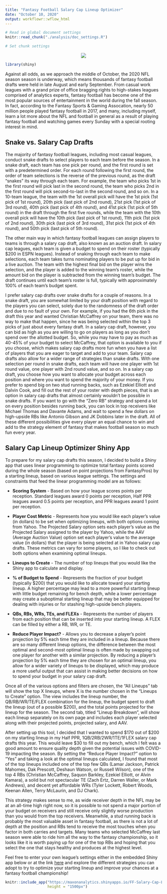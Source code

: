 ```yaml
---
title: "Fantasy Football Salary Cap Lineup Optimizer"
date: "October 10, 2020"
output: workflowr::wflow_html
---
```


```r
# Read in global document settings
knitr::read_chunk("./analysis/doc_settings.R")
```

```r
# Set chunk settings
```

<center>

![](assets/20201010/ESPN Fantasy Football.jpg)

</center>


```r
library(shiny)
```


Against all odds, as we approach the middle of October, the 2020 NFL season season is underway, which means thousands of fantasy football drafts were held in late August and early September. From casual work leagues with a grand prize of office bragging rights to high-stakes leagues comprised of analytics experts, fantasy football has become one of the most popular sources of entertainment in the world during the fall season. In fact, according to the Fantasy Sports & Gaming Assocation, nearly 50 million people played fantasy football in 2017, and many, including myself, learn a lot more about the NFL and football in general as a result of playing fantasy football and watching games every Sunday with a special rooting interest in mind. 


## Snake vs. Salary Cap Drafts


The majority of fantasy football leagues, including most casual leagues, conduct snake drafts to select players to each team before the season. In a snake draft, each team has one pick per round, and the first round is set with a predetermined order. For each round following the first round, the order of team selections is the reverse of the previous round, as the draft "snakes" its way through each team. For example, the team who picks 1st in the first round will pick last in the second round, the team who picks 2nd in the first round will pick second-to-last in the second round, and so on. In a 10-team league, the team with the 1st overall pick will have the 1st pick (1st pick of 1st round), 20th pick (last pick of 2nd round), 21st pick (1st pick of 3rd round), 40th pick (last pick of 4th round), and 41st pick (1st pick of 5th round) in the draft through the first five rounds, while the team with the 10th overall pick will have the 10th pick (last pick of 1st round), 11th pick (1st pick of 2nd round), 30th pick (last pick of 3rd round), 31st pick (1st pick of 4th round), and 50th pick (last pick of 5th round). 


The other main way in which fantasy football leagues can assign players to teams is through a salary cap draft, also known as an auction draft. In salary cap leagues, each team is given a budget to spend on their roster (typically $200 in ESPN leagues). Instead of snaking through each team to make selections, each team takes turns nominating players to be put up for bid in a live auction. The team with the highest final bid on the player wins the selection, and the player is added to the winning team's roster, while the amount bid on the player is subtracted from the winning team's budget. The draft continues until each team's roster is full, typically with approximately 100% of each team's budget spent. 


I prefer salary cap drafts over snake drafts for a couple of reasons. In a snake draft, you are somewhat limited by your draft position with regard to the players you can select, solely due to the randomness of the draft order and due to no fault of your own. For example, if you had the 6th pick in the draft this year and wanted Christian McCaffrey on your team, there was no way to make that happen, since he was being selected within the top 3 picks of just about every fantasy draft. In a salary cap draft, however, you can bid as high as you are willing to go on players as long as you don't spend over the allotted budget. So, while you may have to pay as much as 40-45% of your budget to select McCaffrey, that option is available to you if you choose, which makes salary cap drafts more fun when you have a list of players that you are eager to target and add to your team. Salary cap drafts also allow for a wider range of strategies than snake drafts. With one selection per round in snake drafts, each team will have one player with 1st round value, one player with 2nd round value, and so on. In a salary cap draft, you choose how you want to allocate your budget across each position and where you want to spend the majority of your money. If you prefer to spend big on two stud running backs, such as Ezekiel Elliott and Dalvin Cook, and fill out the rest of your roster with depth pieces, that is an option in salary cap drafts that almost certainly wouldn't be possible in snake drafts. If you want to go with the "Zero RB" strategy and spend a lot on every position besides running back, you can lock in top receivers like Michael Thomas and Davante Adams, and wait to spend a few dollars on high-upside RBs like Antonio Gibson and JK Dobbins later in the draft. All of these different possibilities give every player an equal chance to win and add to the strategy element of fantasy that makes football season so much fun every year. 


## Salary Cap Lineup Optimizer Shiny App


To prepare for my salary cap drafts this season, I decided to build a Shiny app that uses linear programming to optimize total fantasy points scored during the whole season (based on point projections from FantasyPros) by a starting lineup, based on various league settings. The settings and constraints that feed the linear programming model are as follows:

- **Scoring System** - Based on how your league scores points per reception. Standard leagues award 0 points per reception, Half PPR leagues award 0.5 points per reception, and PPR leagues award 1 point per reception. 

- **Player Cost Metric** - Represents how you would like each player's value (in dollars) to be set when optimizing lineups, with both options coming from Yahoo. The Projected Salary option sets each player's value as the Projected Salary assigned to the player by Yahoo, while the AAV (Average Auction Value) option set each player's value to the average value (in dollars) that the player is being selected at in Yahoo salary cap drafts. These metrics can vary for some players, so I like to check out both options when examining optimal lineups. 

- **Lineups to Create** - The number of top lineups that you would like the Shiny app to calculate and display.

- **% of Budget to Spend** - Represents the fraction of your budget (typically \$200) that you would like to allocate toward your starting lineup. A higher percentage may lead to a more powerful starting lineup with little budget remaining for bench depth, while a lower percentage may create a suboptimal starting lineup that may be better equipped for dealing with injuries or for stashing high-upside bench players. 

- **QBs, RBs, WRs, TEs, and FLEXs** - Represents the number of players from each position that can be inserted into your starting lineup. A FLEX can be filled by either a RB, WR, or TE.

- **Reduce Player Impact?** - Allows you to decrease a player's point projection by 5% each time they are included in a lineup. Because there are so many different lineup options, the difference between the most optimal and second-most optimal lineup is often made by swapping out one player for another with a similar projection. By reducing a player's projection by 5% each time they are chosen for an optimal lineup, you allow for a wider variety of lineups to be displayed, which may produce a more useful output that can assist in making better decisions on how to spend your budget in your salary cap draft.


Once all of the various options and filters are chosen, the "All Lineups" tab will show the top X lineups, where X is the number chosen in the "Lineups to Create" option. The view includes the lineup number, the QB/RB/WR/TE/FLEX combination for the lineup, the budget spent to draft the lineup (out of a possible \$200), and the total points projected for the lineup for the season. The second tab, titled "Lineup Breakdown", will show each lineup separately on its own page and includes each player selected along with their projected points, projected salary, and AAV. 


After setting up this tool, I decided that I wanted to spend \$170 out of \$200 on my starting lineup in my Half PPR, 1QB/2RB/2WR/1TE/1FLEX salary cap drafts this year. This would leave \$30 to fill out my bench, which I felt was a good amount to ensure quality depth given the potential issues with COVID-19 impacting the season. By setting the "Reduce Player Impact?" option to "Yes" and taking a look at the optimal lineups calculated, I found that most of the top lineups included one of the top few QBs (Lamar Jackson, Patrick Mahomes, Dak Prescott, Deshaun Watson, or Russell Wilson), one of the top 4 RBs (Christian McCaffrey, Saquon Barkley, Ezekiel Elliott, or Alvin Kamara), a solid but not spectacular TE (Zach Ertz, Darren Waller, or Mark Andrews), and decent yet affordable WRs (Tyler Lockett, Robert Woods, Keenan Allen, Terry McLaurin, and DJ Chark). 


This strategy makes sense to me, as wide receiver depth in the NFL may be at an all-time high right now, so it is possible to not spend a major portion of your budget on receivers and still receive only slightly worse production than you would from the top receivers. Meanwhile, a stud running back is probably the most valuable asset in fantasy football, as there is not a lot of depth at the position and RBs tend to receive the most touches when you factor in both carries and targets. Many teams who selected McCaffrey last season were able to ride him all the way to the fantasy championship, so it looks like it is worth paying up for one of the top RBs and hoping that you select the one that stays healthy and produces at the highest level.


Feel free to enter your own league's settings either in the embedded Shiny app below or at the link [here](https://maxonanalytics.shinyapps.io/FF-Salary-Cap-Lineup-Optimizer/) and explore the different strategies you can adopt to try to optimize your starting lineup and improve your chances at a fantasy football championship!


```r
knitr::include_app("https://maxonanalytics.shinyapps.io/FF-Salary-Cap-Lineup-Optimizer/", 
                   height = "1500px")
```



